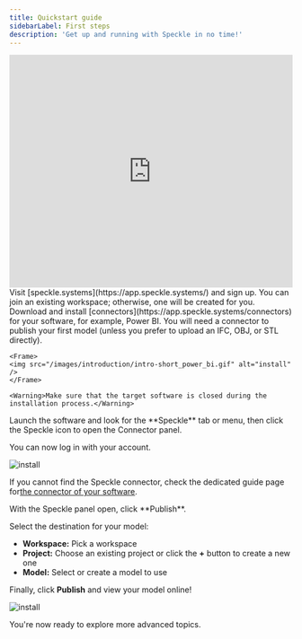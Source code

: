 ```yaml
---
title: Quickstart guide
sidebarLabel: First steps
description: 'Get up and running with Speckle in no time!'
---
```


<Frame>
<iframe
  width="100%"
  height="415"
  src="https://player.vimeo.com/video/1084612464"
  title="YouTube video player"
  frameborder="0"
  allow="autoplay; fullscreen; picture-in-picture"
  allowfullscreen
></iframe>
</Frame>

<Steps>
  <Step title="Create an account">
    Visit [speckle.systems](https://app.speckle.systems/) and sign up. You can join an existing workspace; otherwise, one will be created for you.
  </Step>
  <Step title="Install Connectors">
    Download and install [connectors](https://app.speckle.systems/connectors) for your software, for example, Power BI. You will need a connector to publish your first model (unless you prefer to upload an IFC, OBJ, or STL directly).

    <Frame>
    <img src="/images/introduction/intro-short_power_bi.gif" alt="install" />
    </Frame>

    <Warning>Make sure that the target software is closed during the installation process.</Warning>
  </Step>
  <Step title="Launch the connector and log in">
    Launch the software and look for the **Speckle** tab or menu, then click the Speckle icon to open the Connector panel.

You can now log in with your account.

<Frame>
<img src="/images/introduction/intro-signing_up_for_revit_first_time.gif" alt="install" />
</Frame>

<Note>If you cannot find the Speckle connector, check the dedicated guide page for[the connector of your software](../connectors/overview).</Note>
   
  </Step>

  <Step title="Publish your first model">
    With the Speckle panel open, click **Publish**.

Select the destination for your model:

- **Workspace:** Pick a workspace
- **Project:** Choose an existing project or click the **+** button to create a new one
- **Model:** Select or create a model to use

Finally, click **Publish** and view your model online!
<Frame>
<img src="/images/introduction/intro-publishing_into_speckle.gif" alt="install" />
</Frame>
  </Step>
</Steps>

You're now ready to explore more advanced topics.

